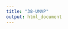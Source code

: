 ```yaml
---
title: "38-UMAP"
output: html_document
---
```


<!--

- Mở rộng sang UMAP
- Sử dụng mtcars
- Soạn thảo/ trình bày tương tự như PCA / t-SNE

-->